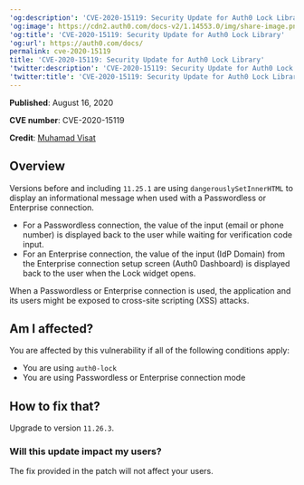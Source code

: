---
'og:description': 'CVE-2020-15119: Security Update for Auth0 Lock Library'
'og:image': https://cdn2.auth0.com/docs-v2/1.14553.0/img/share-image.png
'og:title': 'CVE-2020-15119: Security Update for Auth0 Lock Library'
'og:url': https://auth0.com/docs/
permalink: cve-2020-15119
title: 'CVE-2020-15119: Security Update for Auth0 Lock Library'
'twitter:description': 'CVE-2020-15119: Security Update for Auth0 Lock Library'
'twitter:title': 'CVE-2020-15119: Security Update for Auth0 Lock Library'
---
**Published**: August 16, 2020

**CVE number**: CVE-2020-15119

**Credit**: [Muhamad Visat](https://github.com/mvisat)

## Overview

Versions before and including `11.25.1` are using `dangerouslySetInnerHTML` to display an informational message when used with a <Tooltip tip="Passwordless: Form of authentication that does not rely on a password as the first factor." cta="View Glossary" href="/docs/glossary?term=Passwordless">Passwordless</Tooltip> or Enterprise connection.

* For a Passwordless connection, the value of the input (email or phone number) is displayed back to the user while waiting for verification code input.
* For an Enterprise connection, the value of the input (<Tooltip tip="Identity Provider (IdP): Service that stores and manages digital identities." cta="View Glossary" href="/docs/glossary?term=IdP">IdP</Tooltip> Domain) from the Enterprise connection setup screen (<Tooltip tip="Auth0 Dashboard: Auth0's main product to configure your services." cta="View Glossary" href="/docs/glossary?term=Auth0+Dashboard">Auth0 Dashboard</Tooltip>) is displayed back to the user when the Lock widget opens.

When a Passwordless or Enterprise connection is used, the application and its users might be exposed to cross-site scripting (XSS) attacks.

## Am I affected?

You are affected by this vulnerability if all of the following conditions apply:

* You are using `auth0-lock`
* You are using Passwordless or Enterprise connection mode

## How to fix that?

Upgrade to version `11.26.3`.

### Will this update impact my users?

The fix provided in the patch will not affect your users.